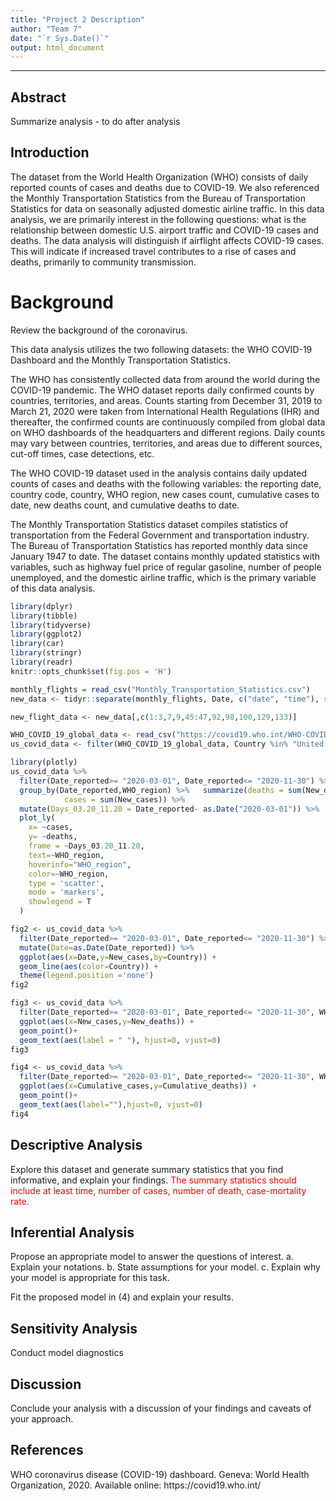 ```yaml
---
title: "Project 2 Description"
author: "Team 7"
date: "`r Sys.Date()`"
output: html_document
---
```


***


## Abstract

Summarize analysis - to do after analysis


## Introduction

The dataset from the World Health Organization (WHO) consists of daily reported counts of cases and deaths due to COVID-19. We also referenced the Monthly Transportation Statistics from the Bureau of Transportation Statistics for data on seasonally adjusted domestic airline traffic. In this data analysis, we are primarily interest in the following questions: what is the relationship between domestic U.S. airport traffic and COVID-19 cases and deaths. The data analysis will distinguish if airflight affects COVID-19 cases. This will indicate if increased travel contributes to a rise of cases and deaths, primarily to community transmission.

# Background

Review the background of the coronavirus.

This data analysis utilizes the two following datasets: the WHO COVID-19 Dashboard and the Monthly Transportation Statistics. 

The WHO has consistently collected data from around the world during the COVID-19 pandemic. The WHO dataset reports daily confirmed counts by countries, territories, and areas. Counts starting from December 31, 2019 to March 21, 2020 were taken from International Health Regulations (IHR) and thereafter, the confirmed counts are continuously compiled from global data on WHO dashboards of the headquarters and different regions. Daily counts may vary between countries, territories, and areas due to different sources, cut-off times, case detections, etc.

The WHO COVID-19 dataset used in the analysis contains daily updated counts of cases and deaths with the following variables: the reporting date, country code, country, WHO region, new cases count, cumulative cases to date, new deaths count, and cumulative deaths to date.

The Monthly Transportation Statistics dataset compiles statistics of transportation from the Federal Government and transportation industry. The Bureau of Transportation Statistics has reported monthly data since January 1947 to date. The dataset contains monthly updated statistics with variables, such as highway fuel price of regular gasoline, number of people unemployed, and the domestic airline traffic, which is the primary variable of this data analysis.


```r
library(dplyr)
library(tibble)
library(tidyverse)
library(ggplot2)
library(car)
library(stringr)
library(readr)
knitr::opts_chunk$set(fig.pos = 'H')
```

```r
monthly_flights = read_csv("Monthly_Transportation_Statistics.csv") 
new_data <- tidyr::separate(monthly_flights, Date, c("date", "time"), sep = " ")

new_flight_data <- new_data[,c(1:3,7,9,45:47,92,98,100,129,133)]

WHO_COVID_19_global_data <- read_csv("https://covid19.who.int/WHO-COVID-19-global-data.csv")
us_covid_data <- filter(WHO_COVID_19_global_data, Country %in% "United States of America") 
```

```r
library(plotly)
us_covid_data %>% 
  filter(Date_reported>= "2020-03-01", Date_reported<= "2020-11-30") %>% 
  group_by(Date_reported,WHO_region) %>%   summarize(deaths = sum(New_deaths),
            cases = sum(New_cases)) %>% 
  mutate(Days_03.20_11.20 = Date_reported- as.Date("2020-03-01")) %>%
  plot_ly(
    x= ~cases,
    y= ~deaths,
    frame = ~Days_03.20_11.20,
    text=~WHO_region,
    hoverinfo="WHO_region",
    color=~WHO_region,
    type = 'scatter',
    mode = 'markers',
    showlegend = T
  )
```

```r
fig2 <- us_covid_data %>% 
  filter(Date_reported>= "2020-03-01", Date_reported<= "2020-11-30") %>% 
  mutate(Date=as.Date(Date_reported)) %>%
  ggplot(aes(x=Date,y=New_cases,by=Country)) +
  geom_line(aes(color=Country)) +
  theme(legend.position ='none')
fig2   
```

```r
fig3 <- us_covid_data %>% 
  filter(Date_reported>= "2020-03-01", Date_reported<= "2020-11-30", WHO_region=="AMRO") %>% 
  ggplot(aes(x=New_cases,y=New_deaths)) +
  geom_point()+
  geom_text(aes(label = " "), hjust=0, vjust=0)
fig3
```

```r
fig4 <- us_covid_data %>% 
  filter(Date_reported>= "2020-03-01", Date_reported<= "2020-11-30", WHO_region=="AMRO") %>% 
  ggplot(aes(x=Cumulative_cases,y=Cumulative_deaths)) +
  geom_point()+
  geom_text(aes(label=""),hjust=0, vjust=0)
fig4
```


## Descriptive Analysis

Explore this dataset and generate summary statistics that you find informative, and explain your findings. <span style="color:red"> The summary statistics should include at least time, number of cases, number of death, case-mortality rate.</span>


## Inferential Analysis 

Propose an appropriate model to answer the questions of interest. 
a. Explain your notations. 
b. State assumptions for your model. 
c. Explain why your model is appropriate for this task. 

Fit the proposed model in (4) and explain your results.

## Sensitivity Analysis

Conduct model diagnostics

## Discussion

Conclude your analysis with a discussion of your findings and caveats of your approach.

## References

WHO coronavirus disease (COVID-19) dashboard. Geneva: World Health Organization, 2020. Available online: https://covid19.who.int/ 




